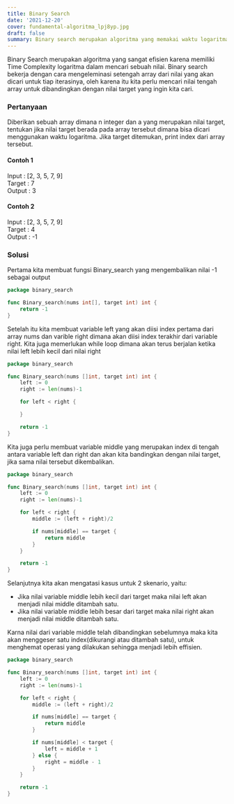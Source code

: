 ```yaml
---
title: Binary Search
date: '2021-12-20'
cover: fundamental-algoritma_lpj8yp.jpg
draft: false
summary: Binary search merupakan algoritma yang memakai waktu logaritma dalam mencari nilai pada struktur data yang telah diurutkan terlebih dahulu.
---
```


Binary Search merupakan algoritma yang sangat efisien karena memiliki Time Complexity logaritma dalam mencari sebuah nilai.
Binary search bekerja dengan cara mengeleminasi setengah array dari nilai yang akan dicari untuk tiap iterasinya,
oleh karena itu kita perlu mencari nilai tengah array untuk dibandingkan dengan nilai target yang ingin kita cari.

### **Pertanyaan**

Diberikan sebuah array dimana n integer dan a yang merupakan nilai target, tentukan jika nilai target berada pada array tersebut dimana bisa dicari menggunakan waktu logaritma. Jika target ditemukan, print index dari array tersebut.

#### Contoh 1

Input : [2, 3, 5, 7, 9]  
Target : 7  
Output : 3

#### Contoh 2

Input : [2, 3, 5, 7, 9]  
Target : 4  
Output : -1

### **Solusi**

Pertama kita membuat fungsi Binary_search yang mengembalikan nilai -1 sebagai output

```go showLineNumbers
package binary_search

func Binary_search(nums int[], target int) int {
    return -1
}
```

Setelah itu kita membuat variable left yang akan diisi index pertama dari array nums dan varible right dimana akan diisi index terakhir dari variable right. Kita juga memerlukan while loop dimana akan terus berjalan ketika nilai left lebih kecil dari nilai right

```go
package binary_search

func Binary_search(nums []int, target int) int {
    left := 0
    right := len(nums)-1

    for left < right {

    }

    return -1
}
```

Kita juga perlu membuat variable middle yang merupakan index di tengah antara variable left dan right dan akan kita bandingkan dengan nilai target, jika sama nilai tersebut dikembalikan.

```go
package binary_search

func Binary_search(nums []int, target int) int {
    left := 0
    right := len(nums)-1

    for left < right {
        middle := (left + right)/2

        if nums[middle] == target {
            return middle
        }
    }

    return -1
}
```

Selanjutnya kita akan mengatasi kasus untuk 2 skenario, yaitu:

-   Jika nilai variable middle lebih kecil dari target maka nilai left akan menjadi nilai middle ditambah satu.
-   Jika nilai variable middle lebih besar dari target maka nilai right akan menjadi nilai middle ditambah satu.

Karna nilai dari variable middle telah dibandingkan sebelumnya maka kita akan menggeser satu index(dikurangi atau ditambah satu), untuk menghemat operasi yang dilakukan sehingga menjadi lebih effisien.

```go
package binary_search

func Binary_search(nums []int, target int) int {
    left := 0
    right := len(nums)-1

    for left < right {
        middle := (left + right)/2

        if nums[middle] == target {
            return middle
        }

        if nums[middle] < target {
			left = middle + 1
		} else {
			right = middle - 1
		}
    }

    return -1
}
```
